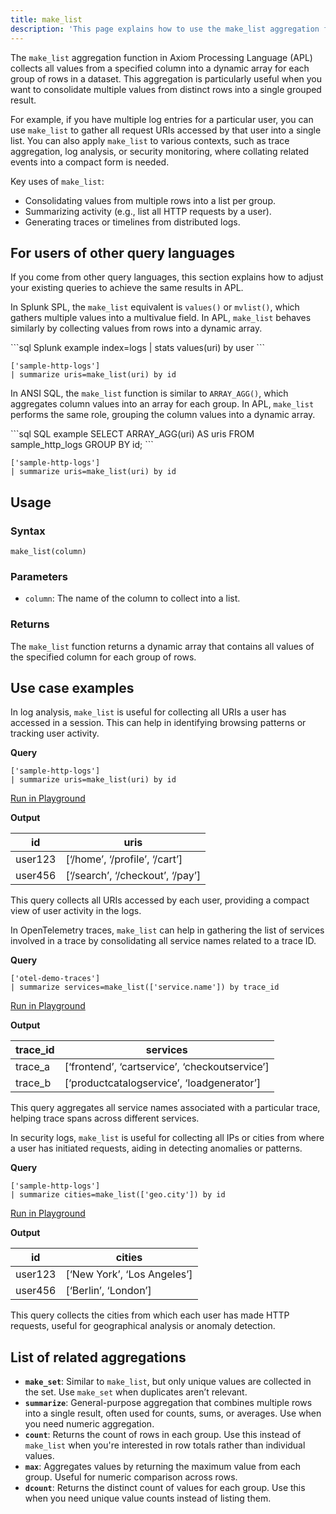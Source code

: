 ```yaml
---
title: make_list
description: 'This page explains how to use the make_list aggregation function in APL.'
---
```


The `make_list` aggregation function in Axiom Processing Language (APL) collects all values from a specified column into a dynamic array for each group of rows in a dataset. This aggregation is particularly useful when you want to consolidate multiple values from distinct rows into a single grouped result. 

For example, if you have multiple log entries for a particular user, you can use `make_list` to gather all request URIs accessed by that user into a single list. You can also apply `make_list` to various contexts, such as trace aggregation, log analysis, or security monitoring, where collating related events into a compact form is needed.

Key uses of `make_list`:

- Consolidating values from multiple rows into a list per group.
- Summarizing activity (e.g., list all HTTP requests by a user).
- Generating traces or timelines from distributed logs.

## For users of other query languages

If you come from other query languages, this section explains how to adjust your existing queries to achieve the same results in APL.

<AccordionGroup>
<Accordion title="Splunk SPL users">

In Splunk SPL, the `make_list` equivalent is `values()` or `mvlist()`, which gathers multiple values into a multivalue field. In APL, `make_list` behaves similarly by collecting values from rows into a dynamic array.

<CodeGroup>
```sql Splunk example
index=logs | stats values(uri) by user
```

```kusto APL equivalent
['sample-http-logs']
| summarize uris=make_list(uri) by id
```
</CodeGroup>

</Accordion>
<Accordion title="ANSI SQL users">

In ANSI SQL, the `make_list` function is similar to `ARRAY_AGG()`, which aggregates column values into an array for each group. In APL, `make_list` performs the same role, grouping the column values into a dynamic array.

<CodeGroup>
```sql SQL example
SELECT ARRAY_AGG(uri) AS uris FROM sample_http_logs GROUP BY id;
```

```kusto APL equivalent
['sample-http-logs']
| summarize uris=make_list(uri) by id
```
</CodeGroup>

</Accordion>
</AccordionGroup>

## Usage

### Syntax

```kusto
make_list(column)
```

### Parameters

- `column`: The name of the column to collect into a list.

### Returns

The `make_list` function returns a dynamic array that contains all values of the specified column for each group of rows.

## Use case examples

<Tabs>
<Tab title="Log analysis">

In log analysis, `make_list` is useful for collecting all URIs a user has accessed in a session. This can help in identifying browsing patterns or tracking user activity.

**Query**

```kusto
['sample-http-logs']
| summarize uris=make_list(uri) by id
```

[Run in Playground](https://play.axiom.co/axiom-play-qf1k/explorer?initForm=%7B%22apl%22%3A%22%5B%27sample-http-logs%27%5D%20%7C%20summarize%20uris%3Dmake_list%28uri%29%20by%20id%22%7D)

**Output**

| id       | uris                             |
|----------|----------------------------------|
| user123  | [‘/home’, ‘/profile’, ‘/cart’]   |
| user456  | [‘/search’, ‘/checkout’, ‘/pay’] |

This query collects all URIs accessed by each user, providing a compact view of user activity in the logs.

</Tab>

<Tab title="OpenTelemetry traces">

In OpenTelemetry traces, `make_list` can help in gathering the list of services involved in a trace by consolidating all service names related to a trace ID.

**Query**

```kusto
['otel-demo-traces']
| summarize services=make_list(['service.name']) by trace_id
```

[Run in Playground](https://play.axiom.co/axiom-play-qf1k/explorer?initForm=%7B%22apl%22%3A%22%5B%27otel-demo-traces%27%5D%20%7C%20summarize%20services%3Dmake_list%28%5B%27service.name%27%5D%29%20by%20trace_id%22%7D)

**Output**

| trace_id          | services                                       |
|-------------------|------------------------------------------------|
| trace_a           | [‘frontend’, ‘cartservice’, ‘checkoutservice’]  |
| trace_b           | [‘productcatalogservice’, ‘loadgenerator’]      |

This query aggregates all service names associated with a particular trace, helping trace spans across different services.

</Tab>

<Tab title="Security logs">

In security logs, `make_list` is useful for collecting all IPs or cities from where a user has initiated requests, aiding in detecting anomalies or patterns.

**Query**

```kusto
['sample-http-logs']
| summarize cities=make_list(['geo.city']) by id
```

[Run in Playground](https://play.axiom.co/axiom-play-qf1k/explorer?initForm=%7B%22apl%22%3A%22%5B%27sample-http-logs%27%5D%20%7C%20summarize%20cities%3Dmake_list%28%5B%27geo.city%27%5D%29%20by%20id%22%7D)

**Output**

| id       | cities                         |
|----------|--------------------------------|
| user123  | [‘New York’, ‘Los Angeles’]     |
| user456  | [‘Berlin’, ‘London’]            |

This query collects the cities from which each user has made HTTP requests, useful for geographical analysis or anomaly detection.

</Tab>
</Tabs>

## List of related aggregations

- **`make_set`**: Similar to `make_list`, but only unique values are collected in the set. Use `make_set` when duplicates aren’t relevant.
- **`summarize`**: General-purpose aggregation that combines multiple rows into a single result, often used for counts, sums, or averages. Use when you need numeric aggregation.
- **`count`**: Returns the count of rows in each group. Use this instead of `make_list` when you're interested in row totals rather than individual values.
- **`max`**: Aggregates values by returning the maximum value from each group. Useful for numeric comparison across rows.
- **`dcount`**: Returns the distinct count of values for each group. Use this when you need unique value counts instead of listing them.